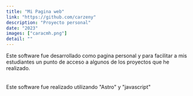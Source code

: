 ```yaml
---
title: "Mi Pagina web"
link: "https://github.com/carzeny"
description: "Proyecto personal"
date: "2023"
images: ["caracmh.png"]
detail: ""
---
```

<div  class='dark:text-black ident-7'>
Este software fue desarrollado como pagina personal y para facilitar a mis estudiantes un punto de acceso a algunos de los proyectos que he realizado.<br/>
</div>
<br/>
<br/>  
<div class="dark:text-black ident-7">
 Este software fue realizado utilizando "Astro" y "javascript"
</div>